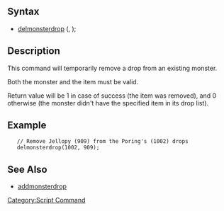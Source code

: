 == Syntax ==
* [[delmonsterdrop]] (<mob id or name>, <item id>);
== Description ==
<p>This command will temporarily remove a drop from an existing monster.</p>

<p>Both the monster and the item must be valid.</p>

<p>Return value will be 1 in case of success (the item was removed), and 0<br>
otherwise (the monster didn't have the specified item in its drop list).</p>
== Example ==
 	// Remove Jellopy (909) from the Poring's (1002) drops
 	delmonsterdrop(1002, 909);
== See Also ==
* [[addmonsterdrop]]

[[Category:Script Command]]